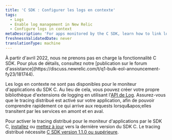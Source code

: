 ```yaml
---
title: 'C SDK : Configurer les logs en contexte'
tags:
  - Logs
  - Enable log management in New Relic
  - Configure logs in context
metaDescription: 'For apps monitored by the C SDK, learn how to link log data with related data across the rest of the New Relic platform.'
freshnessValidatedDate: never
translationType: machine
---
```


<Callout variant="important" title="AVIS DE FIN DE VIE">
  À partir d&apos;avril 2022, nous ne prenons pas en charge la fonctionnalité C SDK. Pour plus de détails, consultez notre [publication sur le forum d&apos;assistance](https://discuss.newrelic.com/t/q1-bulk-eol-announcement-fy23/181744).
</Callout>

Les logs en contexte ne sont pas disponibles pour le moniteur d&apos;applications du SDK C. Au lieu de cela, vous pouvez créer votre propre bibliothèque d&apos;extensions de logging en utilisant l&apos;[API de Log](/docs/logs/log-management/log-api/introduction-log-api/). Assurez-vous que le tracing distribué est activé sur votre application, afin de pouvoir comprendre rapidement ce qui arrive aux requests lorsqu&amp;apos;elles transitent par les services en amont et en aval.

Pour activer le tracing distribué pour le moniteur d&apos;applications par le SDK C, [installez](/docs/distributed-tracing/enable-configure/quick-start/) ou [mettez à jour](/docs/agents/c-sdk/install-configure/update-your-c-sdk-library/) vers la dernière version du SDK C. Le tracing distribué nécessite [C SDK version 1.1.0 ou supérieure](/docs/release-notes/agent-release-notes/c-sdk-release-notes/).